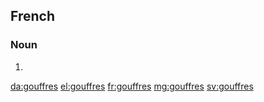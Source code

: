 ==French==

===Noun===
{{head|fr|plural|g=?}}

# {{plural of|gouffre|lang=fr}}

[[da:gouffres]]
[[el:gouffres]]
[[fr:gouffres]]
[[mg:gouffres]]
[[sv:gouffres]]